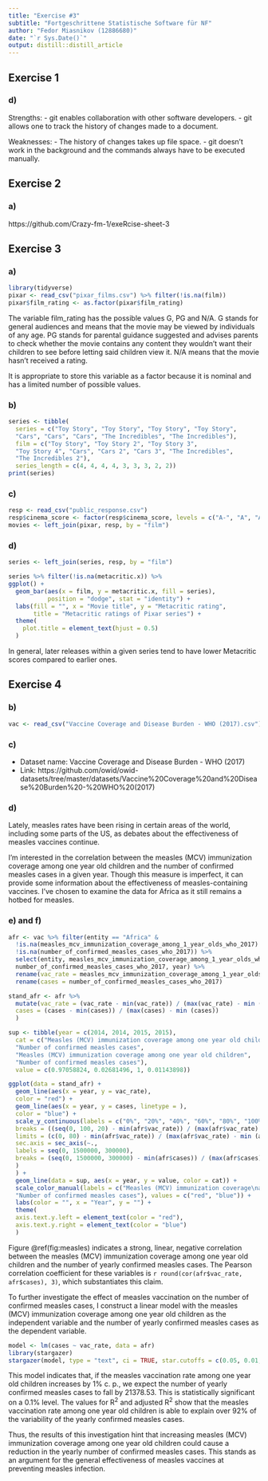 ```yaml
---
title: "Exercise #3"
subtitle: "Fortgeschrittene Statistische Software für NF"
author: "Fedor Miasnikov (12886680)"
date: "`r Sys.Date()`"
output: distill::distill_article
---
```


## Exercise 1

### d)

Strengths:
- git enables collaboration with other software developers.
- git allows one to track the history of changes made to a document.

Weaknesses:
- The history of changes takes up file space.
- git doesn't work in the background and the commands always have to be executed manually.

## Exercise 2

### a)

https://github.com/Crazy-fm-1/exeRcise-sheet-3

## Exercise 3

### a)

```r
library(tidyverse)
pixar <- read_csv("pixar_films.csv") %>% filter(!is.na(film))
pixar$film_rating <- as.factor(pixar$film_rating)
```

The variable film_rating has the possible values G, PG and N/A. G stands for general audiences and means that the movie may be viewed by individuals of any age. PG stands for parental guidance suggested and advises parents to check whether the movie contains any content they wouldn't want their children to see before letting said children view it. N/A means that the movie hasn't received a rating.

It is appropriate to store this variable as a factor because it is nominal and has a limited number of possible values.

### b)

```r
series <- tibble(
  series = c("Toy Story", "Toy Story", "Toy Story", "Toy Story",
  "Cars", "Cars", "Cars", "The Incredibles", "The Incredibles"),
  film = c("Toy Story", "Toy Story 2", "Toy Story 3",
  "Toy Story 4", "Cars", "Cars 2", "Cars 3", "The Incredibles",
  "The Incredibles 2"),
  series_length = c(4, 4, 4, 4, 3, 3, 3, 2, 2))
print(series)
```

### c)

```r
resp <- read_csv("public_response.csv")
resp$cinema_score <- factor(resp$cinema_score, levels = c("A-", "A", "A+"))
movies <- left_join(pixar, resp, by = "film")
```

### d)

```r
series <- left_join(series, resp, by = "film")

series %>% filter(!is.na(metacritic.x)) %>%
ggplot() +
  geom_bar(aes(x = film, y = metacritic.x, fill = series),
           position = "dodge", stat = "identity") +
  labs(fill = "", x = "Movie title", y = "Metacritic rating",
       title = "Metacritic ratings of Pixar series") +
  theme(
    plot.title = element_text(hjust = 0.5)
  )
```

In general, later releases within a given series tend to have lower Metacritic scores compared to earlier ones.

## Exercise 4

### b)

```r
vac <- read_csv("Vaccine Coverage and Disease Burden - WHO (2017).csv") %>% janitor::clean_names()
```

### c)

- Dataset name: Vaccine Coverage and Disease Burden - WHO (2017)
- Link: https://github.com/owid/owid-datasets/tree/master/datasets/Vaccine%20Coverage%20and%20Disease%20Burden%20-%20WHO%20(2017)

### d)

Lately, measles rates have been rising in certain areas of the world, including some parts of the US, as debates about the effectiveness of measles vaccines continue.

I'm interested in the correlation between the measles (MCV) immunization coverage among one year old children and the number of confirmed measles cases in a given year. Though this measure is imperfect, it can provide some information about the effectiveness of measles-containing vaccines. I've chosen to examine the data for Africa as it still remains a hotbed for measles.

### e) and f)

```r
afr <- vac %>% filter(entity == "Africa" &
  !is.na(measles_mcv_immunization_coverage_among_1_year_olds_who_2017) &
  !is.na(number_of_confirmed_measles_cases_who_2017)) %>%
  select(entity, measles_mcv_immunization_coverage_among_1_year_olds_who_2017,
  number_of_confirmed_measles_cases_who_2017, year) %>%
  rename(vac_rate = measles_mcv_immunization_coverage_among_1_year_olds_who_2017) %>%
  rename(cases = number_of_confirmed_measles_cases_who_2017)

stand_afr <- afr %>%
  mutate(vac_rate = (vac_rate - min(vac_rate)) / (max(vac_rate) - min (vac_rate)),
  cases = (cases - min(cases)) / (max(cases) - min (cases))
  )

sup <- tibble(year = c(2014, 2014, 2015, 2015),
  cat = c("Measles (MCV) immunization coverage among one year old children",
  "Number of confirmed measles cases", 
  "Measles (MCV) immunization coverage among one year old children",
  "Number of confirmed measles cases"),
  value = c(0.97058824, 0.02681496, 1, 0.01143898))

ggplot(data = stand_afr) +
  geom_line(aes(x = year, y = vac_rate),
  color = "red") +
  geom_line(aes(x = year, y = cases, linetype = ),
  color = "blue") +
  scale_y_continuous(labels = c("0%", "20%", "40%", "60%", "80%", "100%"),
  breaks = ((seq(0, 100, 20) - min(afr$vac_rate)) / (max(afr$vac_rate) - min (afr$vac_rate))),
  limits = (c(0, 80) - min(afr$vac_rate)) / (max(afr$vac_rate) - min (afr$vac_rate)),
  sec.axis = sec_axis(~.,
  labels = seq(0, 1500000, 300000),
  breaks = (seq(0, 1500000, 300000) - min(afr$cases)) / (max(afr$cases) - min (afr$cases))
  )
  ) +
  geom_line(data = sup, aes(x = year, y = value, color = cat)) +
  scale_color_manual(labels = c("Measles (MCV) immunization coverage\namong one year old children",
  "Number of confirmed measles cases"), values = c("red", "blue")) +
  labs(color = "", x = "Year", y = "") +
  theme(
  axis.text.y.left = element_text(color = "red"),
  axis.text.y.right = element_text(color = "blue")
  )
```

Figure \@ref(fig:measles) indicates a strong, linear, negative correlation between the measles (MCV) immunization coverage among one year old children and the number of yearly confirmed measles cases. The Pearson correlation coefficient for these variables is `r round(cor(afr$vac_rate, afr$cases), 3)`, which substantiates this claim.

To further investigate the effect of measles vaccination on the number of confirmed measles cases, I construct a linear model with the measles (MCV) immunization coverage among one year old children as the independent variable and the number of yearly confirmed measles cases as the dependent variable.

```r
model <- lm(cases ~ vac_rate, data = afr)
library(stargazer)
stargazer(model, type = "text", ci = TRUE, star.cutoffs = c(0.05, 0.01, 0.001), ci.level = 0.95)
```

This model indicates that, if the measles vaccination rate among one year old children increases by 1% c. p., we expect the number of yearly confirmed measles cases to fall by 21378.53. This is statistically significant on a 0.1% level. The values for R^2^ and adjusted R^2^ show that the measles vaccination rate among one year old children is able to explain over 92% of the variability of the yearly confirmed measles cases.

Thus, the results of this investigation hint that increasing measles (MCV) immunization coverage among one year old children could cause a reduction in the yearly number of confirmed measles cases. This stands as an argument for the general effectiveness of measles vaccines at preventing measles infection.